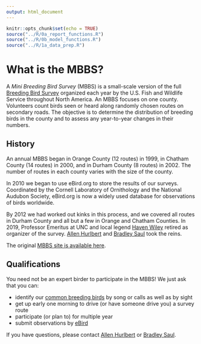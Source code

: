 ```yaml
---
output: html_document
---
```


```r
knitr::opts_chunk$set(echo = TRUE)
source("../R/0a_report_functions.R")
source("../R/0b_model_functions.R")
source("../R/1a_data_prep.R")
```

# What is the MBBS?

A *Mini Breeding Bird Survey* (MBBS) is a small-scale version of the full 
[Breeding Bird Survey](https://www.pwrc.usgs.gov/bbs/)
organized each year by the U.S. Fish and Wildlife Service throughout North America.
An MBBS focuses on one county.
Volunteers count birds seen or heard
along randomly chosen routes on secondary roads.
The objective is to determine the distribution of breeding birds in the county
and to assess any year-to-year changes in their numbers. 

## History 

An annual MBBS began in Orange County (12 routes) in 1999,
in Chatham County (14 routes) in 2000,
and in Durham County (8 routes) in 2002.
The number of routes in each county varies with the size of the county.

In 2010 we began to use eBird.org to store the results of our surveys.
Coordinated by the Cornell Laboratory of Ornithology and the National Audubon Society,
eBird.org is now a widely used database for observations of birds worldwide.

By 2012 we had worked out kinks in this process,
and we covered all routes in Durham County
and all but a few in Orange and Chatham Counties.
In 2019, Professor Emeritus at UNC and local legend 
[Haven Wiley](http://rhwiley.bio.unc.edu/) retired as organizer of the survey.
[Allen Hurlbert](http://labs.bio.unc.edu/hurlbert/index.html)
and
[Bradley Saul](https://functionalstatistics.com/)
took the reins.

The original [MBBS site is available here](old-mbbs/index.html).

## Qualifications

You need not be an expert birder to participate in the MBBS!
We just ask that you can:

* identify our [common breeding birds](mbbsbirds.html) by song or calls as well as by sight
* get up early one morning to drive (or have someone drive you) a survey route
* participate (or plan to) for multiple year
* submit observations by [eBird](https://ebird.org)

If you have questions,
please contact
<a href="mailto:hurlbert@bio.unc.edu">Allen Hurlbert</a>
or
<a href="mailto:bradleysaul@fastmail.com">Bradley Saul</a>.
